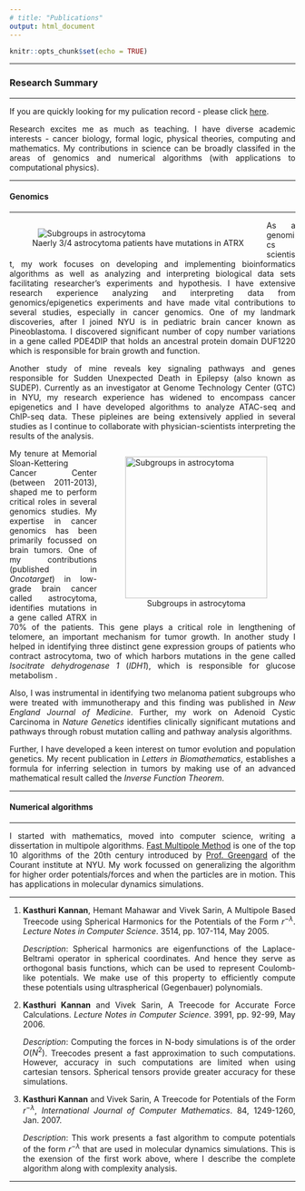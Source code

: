 ```yaml
---
# title: "Publications"
output: html_document
---
```


```r
knitr::opts_chunk$set(echo = TRUE)
```

<style>

body {
text-align: justify;}

figure figcaption {
    text-align: center;}
</style>


---

### Research Summary

---

If you are quickly looking for my pulication record - please click [here](https://kannan-kasthuri.github.io/publications.html). 

Research excites me as much as teaching. I have diverse academic interests - cancer biology, formal logic, physical theories, computing and mathematics. My contributions in science can be broadly classifed in the areas of genomics and numerical algorithms (with applications to computational physics).

---

#### Genomics

---

<!-- <img style="float: left;" src="ATRX.png" alt="genomics" hspace="10"> -->

<figure style="float:left;">
  <img alt="Subgroups in astrocytoma" src="ATRX.png" hspace="10" />
  <figcaption> Naerly 3/4 astrocytoma patients have mutations in ATRX </figcaption>
</figure>


As a genomics scientist, my work focuses on developing and implementing bioinformatics algorithms as well as analyzing and interpreting biological data sets facilitating researcher’s experiments and hypothesis. I have extensive research experience analyzing and interpreting data from genomics/epigenetics experiments and have made vital contributions to several studies, especially in cancer genomics. One of my landmark discoveries, after I joined NYU is in pediatric brain cancer known as Pineoblastoma. I discovered significant number of copy number variations in a gene called PDE4DIP that holds an ancestral protein domain DUF1220 which is responsible for brain growth and function. 

Another study of mine reveals key signaling pathways and genes responsible for Sudden Unexpected Death in Epilepsy (also known as SUDEP). Currently as an investigator at Genome Technology Center (GTC) in NYU, my research experience has widened to encompass cancer epigenetics and I have developed algorithms to analyze ATAC-seq and ChIP-seq data. These pipleines are being extensively applied in several studies as I continue to collaborate with physician-scientists interpreting the results of the analysis.

<figure style="float:right;">
  <img alt="Subgroups in astrocytoma" src="astro.png" width="250" height="250" hspace="10" />
  <figcaption> Subgroups in astrocytoma </figcaption>
</figure>

My tenure at Memorial Sloan-Kettering Cancer Center (between 2011-2013), shaped me to perform critical roles in several genomics studies. My expertise in cancer genomics has been primarily focussed on brain tumors. One of my contributions (published in _Oncotarget_) in low-grade brain cancer called astrocytoma, identifies mutations in a gene called ATRX in 70% of the patients. This gene plays a critical role in lengthening of telomere, an important mechanism for tumor growth. In another study I helped in identifying three distinct gene expression groups of patients who contract astrocytoma, two of which harbors mutations in the gene called _Isocitrate dehydrogenase 1_ (_IDH1_), which is responsible for glucose metabolism . 


Also, I was instrumental in identifying two melanoma patient subgroups who were treated with immunotherapy and this finding was published in _New England Journal of Medicine_. Further, my work on Adenoid Cystic Carcinoma in _Nature Genetics_ identifies clinically significant mutations and pathways through robust mutation calling and pathway analysis algorithms.

Further, I have developed a keen interest on tumor evolution and population genetics. My recent publication in _Letters in Biomathematics_, establishes a formula for inferring selection in tumors by making use of an advanced mathematical result called the _Inverse Function Theorem_. 

---

#### Numerical algorithms

---

I started with mathematics, moved into computer science, writing a dissertation in multipole algorithms. [Fast Multipole Method](https://en.wikipedia.org/wiki/Fast_multipole_method) is one of the top 10 algorithms of the 20th century introduced by [Prof. Greengard](https://en.wikipedia.org/wiki/Leslie_Greengard) of the Courant institute at NYU. My work focussed on generalizing the algorithm for higher order potentials/forces and when the particles are in motion. This has applications in molecular dynamics simulations.

---

1. **Kasthuri Kannan**, Hemant Mahawar and Vivek Sarin, A Multipole Based Treecode using Spherical Harmonics for the Potentials of the Form $r^{-\lambda}$. _Lecture Notes in Computer Science_. 3514, pp. 107-114, May 2005.

    _Description_: Spherical harmonics are eigenfunctions of the Laplace-Beltrami operator in spherical coordinates. And hence they serve as orthogonal basis functions, which can be used to represent Coulomb-like potentials. We make use of this property to efficiently compute these potentials using ultraspherical (Gegenbauer) polynomials.

2. **Kasthuri Kannan** and Vivek Sarin, A Treecode for Accurate Force Calculations. _Lecture Notes in Computer Science_. 3991, pp. 92-99, May 2006.

    _Description_: Computing the forces in N-body simulations is of the order $O(N^2)$. Treecodes present a fast approximation to such computations. However, accuracy in such computations are limited when using cartesian tensors. Spherical tensors provide greater accuracy for these simulations.

3. **Kasthuri Kannan** and Vivek Sarin, A Treecode for Potentials of the Form $r^{-\lambda}$, _International Journal of Computer Mathematics_. 84, 1249-1260, Jan. 2007.

    _Description_: This work presents a fast algorithm to compute potentials of the form $r^{-\lambda}$ that are used in molecular dynamics simulations. This is the exension of the first work above, where I describe the complete algorithm along with complexity analysis.

---
